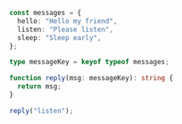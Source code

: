 <Meta title="object key reference" />

```ts
const messages = {
  hello: "Hello my friend",
  listen: "Please listen",
  sleep: "Sleep early",
};

type messageKey = keyof typeof messages;

function reply(msg: messageKey): string {
  return msg;
}

reply("listen");
```
